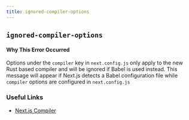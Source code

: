 ```yaml
---
title: ignored-compiler-options
---
```


## `ignored-compiler-options`

#### Why This Error Occurred

Options under the `compiler` key in `next.config.js` only apply to the new Rust based compiler and will be ignored if Babel is used instead. This message will appear if Next.js detects a Babel configuration file while `compiler` options are configured in `next.config.js`

### Useful Links

- [Next.js Compiler](/docs/advanced-features/compiler)
